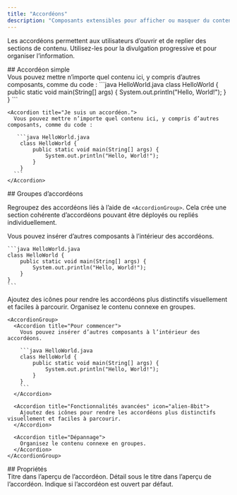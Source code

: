 ```yaml
---
title: "Accordéons"
description: "Composants extensibles pour afficher ou masquer du contenu"
---
```



Les accordéons permettent aux utilisateurs d’ouvrir et de replier des sections de contenu. Utilisez-les pour la divulgation progressive et pour organiser l’information.

<div id="single-accordion">
  ## Accordéon simple
</div>

<Accordion title="Je suis un accordéon.">
  Vous pouvez mettre n’importe quel contenu ici, y compris d’autres composants, comme du code :
   ```java HelloWorld.java
    class HelloWorld {
        public static void main(String[] args) {
            System.out.println("Hello, World!");
        }
    }
    ```
</Accordion>

````mdx Exemple d’accordéon
<Accordion title="Je suis un accordéon.">
  Vous pouvez mettre n’importe quel contenu ici, y compris d’autres composants, comme du code :

   ```java HelloWorld.java
    class HelloWorld {
        public static void main(String[] args) {
            System.out.println("Hello, World!");
        }
    }
  ```
</Accordion>
````

<div id="accordion-groups">
  ## Groupes d’accordéons
</div>

Regroupez des accordéons liés à l’aide de `<AccordionGroup>`. Cela crée une section cohérente d’accordéons pouvant être déployés ou repliés individuellement.

<AccordionGroup>
  <Accordion title="Pour commencer">
    Vous pouvez insérer d’autres composants à l’intérieur des accordéons.

    ```java HelloWorld.java
    class HelloWorld {
        public static void main(String[] args) {
            System.out.println("Hello, World!");
        }
    }
    ```
  </Accordion>

  <Accordion title="Fonctionnalités avancées" icon="bot">
    Ajoutez des icônes pour rendre les accordéons plus distinctifs visuellement et faciles à parcourir.
  </Accordion>
  
  <Accordion title="Dépannage">
    Organisez le contenu connexe en groupes.
  </Accordion>
</AccordionGroup>

````mdx Accordion Group Example
<AccordionGroup>
  <Accordion title="Pour commencer">
    Vous pouvez insérer d’autres composants à l’intérieur des accordéons.

    ```java HelloWorld.java
    class HelloWorld {
        public static void main(String[] args) {
            System.out.println("Hello, World!");
        }
    }
    ```
  </Accordion>

  <Accordion title="Fonctionnalités avancées" icon="alien-8bit">
    Ajoutez des icônes pour rendre les accordéons plus distinctifs visuellement et faciles à parcourir.
  </Accordion>

  <Accordion title="Dépannage">
    Organisez le contenu connexe en groupes.
  </Accordion>
</AccordionGroup>
````

<div id="properties">
  ## Propriétés
</div>

<ResponseField name="title" type="string" required>
  Titre dans l’aperçu de l’accordéon.
</ResponseField>

<ResponseField name="description" type="string">
  Détail sous le titre dans l’aperçu de l’accordéon.
</ResponseField>

<ResponseField name="defaultOpen" type="boolean" default="false">
  Indique si l’accordéon est ouvert par défaut.
</ResponseField>

<IconsOptional />